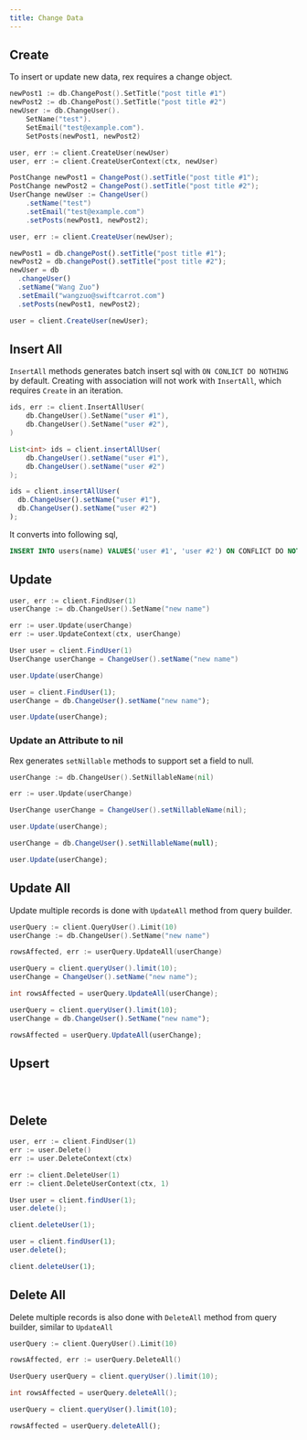 ```yaml
---
title: Change Data
---
```



## Create

To insert or update new data, rex requires a change object.

<Tabs groupId="generator">
  <TabItem value="go" label="Go" default>

```go
newPost1 := db.ChangePost().SetTitle("post title #1")
newPost2 := db.ChangePost().SetTitle("post title #2")
newUser := db.ChangeUser().
	SetName("test").
	SetEmail("test@example.com").
	SetPosts(newPost1, newPost2)

user, err := client.CreateUser(newUser)
user, err := client.CreateUserContext(ctx, newUser)
```

  </TabItem>
  <TabItem value="java" label="Java">

```java
PostChange newPost1 = ChangePost().setTitle("post title #1");
PostChange newPost2 = ChangePost().setTitle("post title #2");
UserChange newUser := ChangeUser()
	.setName("test")
	.setEmail("test@example.com")
	.setPosts(newPost1, newPost2);

user, err := client.CreateUser(newUser);
```

  </TabItem>
  <TabItem value="typescript" label="TypeScript">

```typescript
newPost1 = db.changePost().setTitle("post title #1");
newPost2 = db.changePost().setTitle("post title #2");
newUser = db
  .changeUser()
  .setName("Wang Zuo")
  .setEmail("wangzuo@swiftcarrot.com")
  .setPosts(newPost1, newPost2);

user = client.CreateUser(newUser);
```

  </TabItem>
</Tabs>

## Insert All

`InsertAll` methods generates batch insert sql with `ON CONLICT DO NOTHING` by default. Creating with association will not work with `InsertAll`, which requires `Create` in an iteration.

<Tabs groupId="generator">
  <TabItem value="go" label="Go" default>

```go
ids, err := client.InsertAllUser(
	db.ChangeUser().SetName("user #1"),
	db.ChangeUser().SetName("user #2"),
)
```

  </TabItem>
  <TabItem value="java" label="Java">

```java
List<int> ids = client.insertAllUser(
	db.ChangeUser().setName("user #1"),
	db.ChangeUser().setName("user #2")
);
```

  </TabItem>
  <TabItem value="typescript" label="TypeScript">

```typescript
ids = client.insertAllUser(
  db.ChangeUser().setName("user #1"),
  db.ChangeUser().setName("user #2")
);
```

  </TabItem>
</Tabs>

It converts into following sql,

```sql
INSERT INTO users(name) VALUES('user #1', 'user #2') ON CONFLICT DO NOTHING RETURNING id;
```

## Update

<Tabs groupId="generator">
  <TabItem value="go" label="Go" default>

```go
user, err := client.FindUser(1)
userChange := db.ChangeUser().SetName("new name")

err := user.Update(userChange)
err := user.UpdateContext(ctx, userChange)
```

  </TabItem>
  <TabItem value="java" label="Java">

```java
User user = client.FindUser(1)
UserChange userChange = ChangeUser().setName("new name")

user.Update(userChange)
```

  </TabItem>
  <TabItem value="typescript" label="TypeScript">

```typescript
user = client.FindUser(1);
userChange = db.ChangeUser().setName("new name");

user.Update(userChange);
```

  </TabItem>
</Tabs>

### Update an Attribute to nil

Rex generates `setNillable` methods to support set a field to null.

<Tabs groupId="generator">
  <TabItem value="go" label="Go" default>

```go
userChange := db.ChangeUser().SetNillableName(nil)

err := user.Update(userChange)
```

  </TabItem>
  <TabItem value="java" label="Java">

```java
UserChange userChange = ChangeUser().setNillableName(nil);

user.Update(userChange);
```

  </TabItem>
  <TabItem value="typescript" label="TypeScript">

```typescript
userChange = db.ChangeUser().setNillableName(null);

user.Update(userChange);
```

  </TabItem>
</Tabs>

## Update All

Update multiple records is done with `UpdateAll` method from query builder.

<Tabs groupId="generator">
  <TabItem value="go" label="Go" default>

```go
userQuery := client.QueryUser().Limit(10)
userChange := db.ChangeUser().SetName("new name")

rowsAffected, err := userQuery.UpdateAll(userChange)
```

  </TabItem>
  <TabItem value="java" label="Java">

```java
userQuery = client.queryUser().limit(10);
userChange = ChangeUser().setName("new name");

int rowsAffected = userQuery.UpdateAll(userChange);
```

  </TabItem>
  <TabItem value="typescript" label="TypeScript">

```typescript
userQuery = client.queryUser().limit(10);
userChange = db.ChangeUser().SetName("new name");

rowsAffected = userQuery.UpdateAll(userChange);
```

  </TabItem>
</Tabs>

## Upsert

<Tabs groupId="generator">
  <TabItem value="go" label="Go" default>

```go

```

  </TabItem>
  <TabItem value="java" label="Java">

```java

```

  </TabItem>
  <TabItem value="typescript" label="TypeScript">

```javascript

```

  </TabItem>
</Tabs>

## Delete

<Tabs groupId="generator">
  <TabItem value="go" label="Go" default>

```go
user, err := client.FindUser(1)
err := user.Delete()
err := user.DeleteContext(ctx)

err := client.DeleteUser(1)
err := client.DeleteUserContext(ctx, 1)
```

  </TabItem>
  <TabItem value="java" label="Java">

```java
User user = client.findUser(1);
user.delete();

client.deleteUser(1);
```

  </TabItem>
  <TabItem value="typescript" label="TypeScript">

```typescript
user = client.findUser(1);
user.delete();

client.deleteUser(1);
```

  </TabItem>
</Tabs>

## Delete All

Delete multiple records is also done with `DeleteAll` method from query builder, similar to `UpdateAll`

<Tabs groupId="generator">
  <TabItem value="go" label="Go" default>

```go
userQuery := client.QueryUser().Limit(10)

rowsAffected, err := userQuery.DeleteAll()
```

  </TabItem>
  <TabItem value="java" label="Java">

```java
UserQuery userQuery = client.queryUser().limit(10);

int rowsAffected = userQuery.deleteAll();
```

  </TabItem>
  <TabItem value="typescript" label="TypeScript">

```typescript
userQuery = client.queryUser().limit(10);

rowsAffected = userQuery.deleteAll();
```

  </TabItem>
</Tabs>
